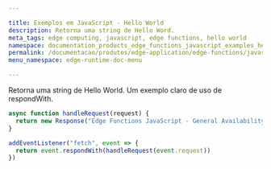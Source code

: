 ```yaml
---

title: Exemplos em JavaScript - Hello World
description: Retorna uma string de Hello Word.
meta_tags: edge computing, javascript, edge functions, hello world
namespace: documentation_products_edge_functions_javascript_examples_hello_world
permalink: /documentacao/produtos/edge-application/edge-functions/javascript-examples/hello-world/
menu_namespace: edge-runtime-doc-menu

---
```


Retorna uma string de Hello World. Um exemplo claro de uso de respondWith.

```js
async function handleRequest(request) {
  return new Response("Edge Functions JavaScript - General Availability")
}

addEventListener("fetch", event => {
  return event.respondWith(handleRequest(event.request))
})
```



